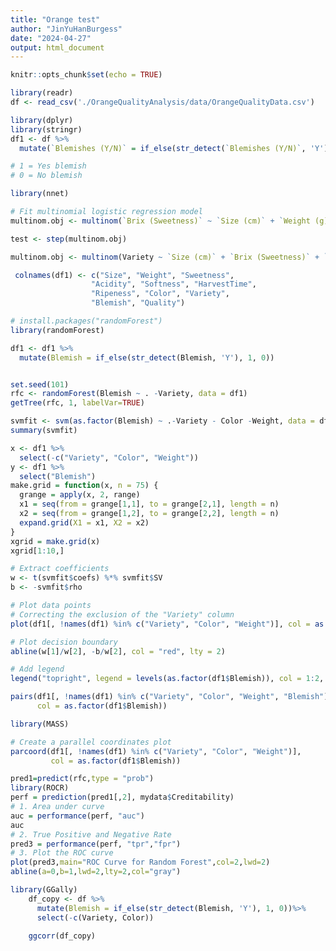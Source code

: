 ```yaml
---
title: "Orange test"
author: "JinYuHanBurgess"
date: "2024-04-27"
output: html_document
---
```


```r
knitr::opts_chunk$set(echo = TRUE)
```


```r
library(readr)
df <- read_csv('./OrangeQualityAnalysis/data/OrangeQualityData.csv')
```

```r
library(dplyr)
library(stringr)
df1 <- df %>%
  mutate(`Blemishes (Y/N)` = if_else(str_detect(`Blemishes (Y/N)`, 'Y'), "Y", "N"))

# 1 = Yes blemish
# 0 = No blemish
```

```r
library(nnet)

# Fit multinomial logistic regression model
multinom.obj <- multinom(`Brix (Sweetness)` ~ `Size (cm)` + `Weight (g)` + `pH (Acidity)` + `Softness (1-5)` + `HarvestTime (days)` + `Ripeness (1-5)` + `Blemishes (Y/N)` + `Quality (1-5)`, data = df1)

test <- step(multinom.obj)


```

```r
multinom.obj <- multinom(Variety ~ `Size (cm)` + `Brix (Sweetness)` + `pH (Acidity)` + `Quality (1-5)`, data = df1)
```

```r
 colnames(df1) <- c("Size", "Weight", "Sweetness",
                  "Acidity", "Softness", "HarvestTime", 
                  "Ripeness", "Color", "Variety", 
                  "Blemish", "Quality")

```

```r
# install.packages("randomForest")
library(randomForest)

df1 <- df1 %>%
  mutate(Blemish = if_else(str_detect(Blemish, 'Y'), 1, 0))


set.seed(101)
rfc <- randomForest(Blemish ~ . -Variety, data = df1)
getTree(rfc, 1, labelVar=TRUE)
```

```r

svmfit <- svm(as.factor(Blemish) ~ .-Variety - Color -Weight, data = df1, kernel = "linear", cost = 0.1, scale = FALSE, max_iter = 1000)
summary(svmfit)
```

```r
x <- df1 %>%
  select(-c("Variety", "Color", "Weight"))
y <- df1 %>%
  select("Blemish")
make.grid = function(x, n = 75) {
  grange = apply(x, 2, range)
  x1 = seq(from = grange[1,1], to = grange[2,1], length = n)
  x2 = seq(from = grange[1,2], to = grange[2,2], length = n)
  expand.grid(X1 = x1, X2 = x2)
}
xgrid = make.grid(x)
xgrid[1:10,]
```

```r
# Extract coefficients
w <- t(svmfit$coefs) %*% svmfit$SV
b <- -svmfit$rho

# Plot data points
# Correcting the exclusion of the "Variety" column
plot(df1[, !names(df1) %in% c("Variety", "Color", "Weight")], col = as.factor(df1$Blemish), pch = 20)

# Plot decision boundary
abline(w[1]/w[2], -b/w[2], col = "red", lty = 2)

# Add legend
legend("topright", legend = levels(as.factor(df1$Blemish)), col = 1:2, pch = 1, title = "Blemish")


```

```r
pairs(df1[, !names(df1) %in% c("Variety", "Color", "Weight", "Blemish")], 
      col = as.factor(df1$Blemish))
```

```r
library(MASS)

# Create a parallel coordinates plot
parcoord(df1[, !names(df1) %in% c("Variety", "Color", "Weight")], 
         col = as.factor(df1$Blemish))
```

```r
pred1=predict(rfc,type = "prob")
library(ROCR)
perf = prediction(pred1[,2], mydata$Creditability)
# 1. Area under curve
auc = performance(perf, "auc")
auc
# 2. True Positive and Negative Rate
pred3 = performance(perf, "tpr","fpr")
# 3. Plot the ROC curve
plot(pred3,main="ROC Curve for Random Forest",col=2,lwd=2)
abline(a=0,b=1,lwd=2,lty=2,col="gray")
```


```r
library(GGally)
    df_copy <- df %>%
      mutate(Blemish = if_else(str_detect(Blemish, 'Y'), 1, 0))%>%
      select(-c(Variety, Color))
    
    ggcorr(df_copy)
```

